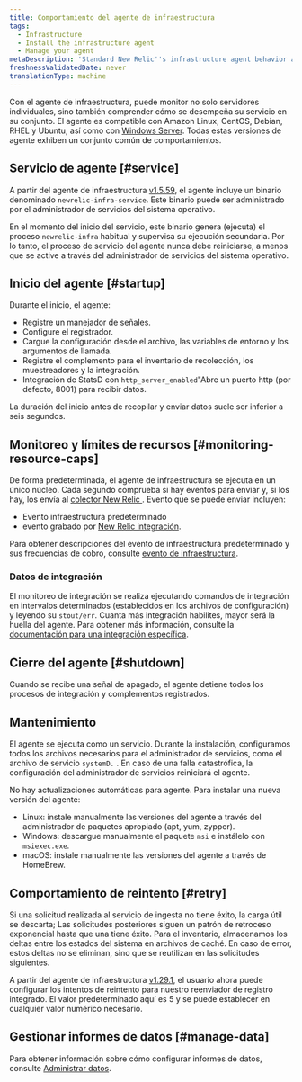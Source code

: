 ```yaml
---
title: Comportamiento del agente de infraestructura
tags:
  - Infrastructure
  - Install the infrastructure agent
  - Manage your agent
metaDescription: 'Standard New Relic''s infrastructure agent behavior at startup, retry, maintenance, shutdown, etc.'
freshnessValidatedDate: never
translationType: machine
---
```


Con el agente de infraestructura, puede monitor no solo servidores individuales, sino también comprender cómo se desempeña su servicio en su conjunto. El agente es compatible con Amazon Linux, CentOS, Debian, RHEL y Ubuntu, así como con [Windows Server](/docs/infrastructure-install-windows-server). Todas estas versiones de agente exhiben un conjunto común de comportamientos.

## Servicio de agente [#service]

A partir del agente de infraestructura [v1.5.59](/docs/release-notes/infrastructure-release-notes/infrastructure-agent-release-notes/new-relic-infrastructure-agent-1559), el agente incluye un binario denominado `newrelic-infra-service`. Este binario puede ser administrado por el administrador de servicios del sistema operativo.

En el momento del inicio del servicio, este binario genera (ejecuta) el proceso `newrelic-infra` habitual y supervisa su ejecución secundaria. Por lo tanto, el proceso de servicio del agente nunca debe reiniciarse, a menos que se active a través del administrador de servicios del sistema operativo.

## Inicio del agente [#startup]

Durante el inicio, el agente:

* Registre un manejador de señales.
* Configure el registrador.
* Cargue la configuración desde el archivo, las variables de entorno y los argumentos de llamada.
* Registre el complemento para el inventario de recolección, los muestreadores y la integración.
* Integración de StatsD con `http_server_enabled`"Abre un puerto http (por defecto, 8001) para recibir datos.

La duración del inicio antes de recopilar y enviar datos suele ser inferior a seis segundos.

## Monitoreo y límites de recursos [#monitoring-resource-caps]

De forma predeterminada, el agente de infraestructura se ejecuta en un único núcleo. Cada segundo comprueba si hay eventos para enviar y, si los hay, los envía al [colector New Relic ](/docs/using-new-relic/welcome-new-relic/getting-started/glossary#collector). Evento que se puede enviar incluyen:

* Evento infraestructura predeterminado
* evento grabado por [New Relic integración](/docs/infrastructure/infrastructure-integrations/get-started/introduction-infrastructure-integrations).

Para obtener descripciones del evento de infraestructura predeterminado y sus frecuencias de cobro, consulte [evento de infraestructura](/docs/infrastructure/new-relic-infrastructure/data-instrumentation/default-infrastructure-attributes-events#h2-Infrastructure-events).

### Datos de integración

El monitoreo de integración se realiza ejecutando comandos de integración en intervalos determinados (establecidos en los archivos de configuración) y leyendo su `stout/err`. Cuanta más integración habilites, mayor será la huella del agente. Para obtener más información, consulte la [documentación para una integración específica](/docs/infrastructure/infrastructure-integrations/get-started/introduction-infrastructure-integrations).

## Cierre del agente [#shutdown]

Cuando se recibe una señal de apagado, el agente detiene todos los procesos de integración y complementos registrados.

## Mantenimiento

El agente se ejecuta como un servicio. Durante la instalación, configuramos todos los archivos necesarios para el administrador de servicios, como el archivo de servicio `systemD.` . En caso de una falla catastrófica, la configuración del administrador de servicios reiniciará el agente.

No hay actualizaciones automáticas para agente. Para instalar una nueva versión del agente:

* Linux: instale manualmente las versiones del agente a través del administrador de paquetes apropiado (apt, yum, zypper).
* Windows: descargue manualmente el paquete `msi` e instálelo con `msiexec.exe`.
* macOS: instale manualmente las versiones del agente a través de HomeBrew.

## Comportamiento de reintento [#retry]

Si una solicitud realizada al servicio de ingesta no tiene éxito, la carga útil se descarta; Las solicitudes posteriores siguen un patrón de retroceso exponencial hasta que una tiene éxito. Para el inventario, almacenamos los deltas entre los estados del sistema en archivos de caché. En caso de error, estos deltas no se eliminan, sino que se reutilizan en las solicitudes siguientes.

A partir del agente de infraestructura [v1.29.1](/docs/release-notes/infrastructure-release-notes/infrastructure-agent-release-notes/new-relic-infrastructure-agent-1291), el usuario ahora puede configurar los intentos de reintento para nuestro reenviador de registro integrado. El valor predeterminado aquí es 5 y se puede establecer en cualquier valor numérico necesario.

## Gestionar informes de datos [#manage-data]

Para obtener información sobre cómo configurar informes de datos, consulte [Administrar datos](/docs/infrastructure/manage-your-data/data-instrumentation/manage-infrastructure-data-reporting).
